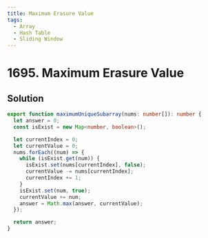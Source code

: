 ```yaml
---
title: Maximum Erasure Value
tags:
  - Array
  - Hash Table
  - Sliding Window
---
```


# 1695. Maximum Erasure Value

<Badges>
  <LevelBadge level="medium" />
  <TopicBadge name="Array" slug="array" />
  <TopicBadge name="Hash Table" slug="hash-table" />
  <TopicBadge name="Sliding Window" slug="sliding-window" />
</Badges>

## Solution

```typescript filename="solution.ts" copy
export function maximumUniqueSubarray(nums: number[]): number {
  let answer = 0;
  const isExist = new Map<number, boolean>();

  let currentIndex = 0;
  let currentValue = 0;
  nums.forEach((num) => {
    while (isExist.get(num)) {
      isExist.set(nums[currentIndex], false);
      currentValue -= nums[currentIndex];
      currentIndex += 1;
    }
    isExist.set(num, true);
    currentValue += num;
    answer = Math.max(answer, currentValue);
  });

  return answer;
}
```

<ProblemLink
  codingSite="leetcode"
  href="https://leetcode.com/problems/maximum-erasure-value/"
  title="Maximum Erasure Value"
/>
